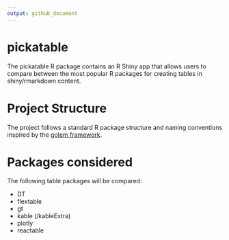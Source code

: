 ```yaml
---
output: github_document
---
```


<!-- README.md is generated from README.Rmd. Please edit that file -->

# pickatable

<!-- badges: start -->

<!-- badges: end -->

The pickatable R package contains an R Shiny app that allows users to compare between the most popular R packages for creating tables in shiny/rmarkdown content.

# Project Structure

The project follows a standard R package structure and naming conventions inspired by the [golem framework](https://engineering-shiny.org/golem.html).

# Packages considered

The following table packages will be compared:

-   DT
-   flextable
-   gt
-   kable (/kableExtra)
-   plotly
-   reactable
